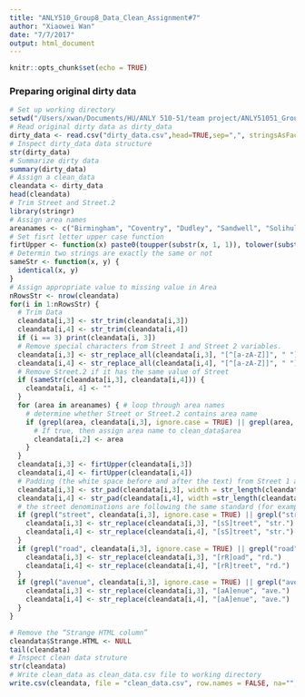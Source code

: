 ```yaml
---
title: "ANLY510_Group8_Data_Clean_Assignment#7"
author: "Xiaowei Wan"
date: "7/7/2017"
output: html_document
---
```


```r
knitr::opts_chunk$set(echo = TRUE)
```

### Preparing original dirty data

```r
# Set up working directory
setwd("/Users/xwan/Documents/HU/ANLY 510-51/team project/ANLY51051_Group8_DataClean/")
# Read original dirty data as dirty_data
dirty_data <- read.csv("dirty_data.csv",head=TRUE,sep=",", stringsAsFactors=FALSE)
# Inspect dirty_data data structure
str(dirty_data)
# Summarize dirty data
summary(dirty_data)
# Assign a clean_data
cleandata <- dirty_data
head(cleandata)
# Trim Street and Street.2
library(stringr)
# Assign area names
areanames <- c("Birmingham", "Coventry", "Dudley", "Sandwell", "Solihull", "Walsall", "Wolverhampton")
# Set fisrt letter upper case function
firtUpper <- function(x) paste0(toupper(substr(x, 1, 1)), tolower(substring(x, 2)))
# Determin two strings are exactly the same or not
sameStr <- function(x, y) {
  identical(x, y)
}
# Assign appropriate value to missing value in Area
nRowsStr <- nrow(cleandata)
for(i in 1:nRowsStr) {
  # Trim Data
  cleandata[i,3] <- str_trim(cleandata[i,3])
  cleandata[i,4] <- str_trim(cleandata[i,4])
  if (i == 3) print(cleandata[i, 3])
  # Remove special characters from Street 1 and Street 2 variables.
  cleandata[i,3] <- str_replace_all(cleandata[i,3], "[^[a-zA-Z]]", " ")
  cleandata[i,4] <- str_replace_all(cleandata[i,4], "[^[a-zA-Z]]", " ")
  # Remove Street.2 if it has the same value of Street
  if (sameStr(cleandata[i,3], cleandata[i,4])) {
    cleandata[i, 4] <- ""
  }
  for (area in areanames) { # loop through area names
    # determine whether Street or Street.2 contains area name
    if (grepl(area, cleandata[i,3], ignore.case = TRUE) || grepl(area, cleandata[i,4], ignore.case = TRUE)) {
      # If true, then assign area name to clean_data$area
      cleandata[i,2] <- area
    }
  }
  cleandata[i,3] <- firtUpper(cleandata[i,3])
  cleandata[i,4] <- firtUpper(cleandata[i,4])
  # Padding (the white space before and after the text) from Street 1 and Street 2 variables.
  cleandata[i,3] <- str_pad(cleandata[i,3], width = str_length(cleandata[i,3]) + 2 ,side = "both",pad=" ")
  cleandata[i,4] <- str_pad(cleandata[i,4], width =str_length(cleandata[i,4]) + 2 ,side = "both",pad=" ")
  # the street denominations are following the same standard (for example, all streets are indicated as “str.”, avenues as “ave.”, etc.
  if (grepl("street", cleandata[i,3], ignore.case = TRUE) || grepl("street", cleandata[i,4], ignore.case = TRUE)) {
    cleandata[i,3] <- str_replace(cleandata[i,3], "[sS]treet", "str.")
    cleandata[i,4] <- str_replace(cleandata[i,4], "[sS]treet", "str.")
  }
  if (grepl("road", cleandata[i,3], ignore.case = TRUE) || grepl("road", cleandata[i,4], ignore.case = TRUE)) {
    cleandata[i,3] <- str_replace(cleandata[i,3], "[rR]oad", "rd.")
    cleandata[i,4] <- str_replace(cleandata[i,4], "[rR]treet", "rd.")
  }
  if (grepl("avenue", cleandata[i,3], ignore.case = TRUE) || grepl("avenue", cleandata[i,4], ignore.case = TRUE)) {
    cleandata[i,3] <- str_replace(cleandata[i,3], "[aA]enue", "ave.")
    cleandata[i,4] <- str_replace(cleandata[i,4], "[aA]enue", "ave.")
  }
}

# Remove the “Strange HTML column”
cleandata$Strange.HTML <- NULL
tail(cleandata)
# Inspect clean data struture
str(cleandata)
# Write clean_data as clean_data.csv file to working directory
write.csv(cleandata, file = "clean_data.csv", row.names = FALSE, na="", col.names = FALSE, sep = ",")
```
